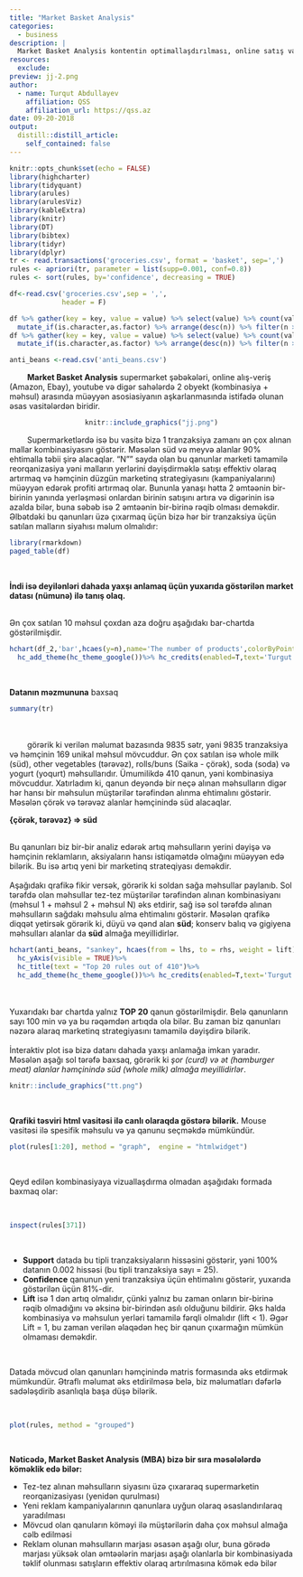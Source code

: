 ```yaml
---
title: "Market Basket Analysis"
categories:
  - business
description: |
  Market Basket Analysis kontentin optimallaşdırılması, online satış və digər sahələrdə 2 obyekt arasında əlaqəni üzə çıxaran əsas vasitələrdən biridir.
resources:
  exclude:
preview: jj-2.png
author:
  - name: Turqut Abdullayev 
    affiliation: QSS
    affiliation_url: https://qss.az
date: 09-20-2018
output:
  distill::distill_article:
    self_contained: false
---
```


```r
knitr::opts_chunk$set(echo = FALSE)
library(highcharter)
library(tidyquant)
library(arules)
library(arulesViz)
library(kableExtra)
library(knitr)
library(DT)
library(bibtex)
library(tidyr)
library(dplyr)
tr <- read.transactions('groceries.csv', format = 'basket', sep=',')
rules <- apriori(tr, parameter = list(supp=0.001, conf=0.8))
rules <- sort(rules, by='confidence', decreasing = TRUE)

df<-read.csv('groceries.csv',sep = ',',
             header = F)

df %>% gather(key = key, value = value) %>% select(value) %>% count(value) %>% .[-1,] %>% 
  mutate_if(is.character,as.factor) %>% arrange(desc(n)) %>% filter(n > 300) %>% .[1:10,]->df_2
df %>% gather(key = key, value = value) %>% select(value) %>% count(value) %>% .[-1,] %>% 
  mutate_if(is.character,as.factor) %>% arrange(desc(n)) %>% filter(n > 300) %>% tail() %>% .[1:6,]-> onions

anti_beans <-read.csv('anti_beans.csv')
```



&nbsp; &nbsp; &nbsp; &nbsp; **Market Basket Analysis** supermarket şəbəkələri, online alış-veriş (Amazon, Ebay), youtube və digər sahələrdə 2 obyekt (kombinasiya + məhsul) arasında müəyyən asosiasiyanın aşkarlanmasında istifadə olunan əsas vasitələrdən biridir. 

<center>

```r
knitr::include_graphics("jj.png")
```

</center>

&nbsp; &nbsp; &nbsp; &nbsp; Supermarketlərdə isə bu vasitə bizə 1 tranzaksiya zamanı ən çox alınan mallar kombinasiyasını göstərir. Məsələn süd və meyvə alanlar 90% ehtimalla təbii şirə alacaqlar. "N"" sayda olan bu qanunlar marketi tamamilə reorqanizasiya yəni malların yerlərini dəyişdirməklə satışı effektiv olaraq artırmaq və həmçinin düzgün marketinq strategiyasını (kampaniyalarını) müəyyən edərək profiti artırmaq olar. Bununla yanaşı hətta 2 əmtəənin bir-birinin yanında yerləşməsi onlardan birinin satışını artıra və digərinin isə azalda bilər, buna səbəb isə 2 əmtəənin bir-birinə rəqib olması deməkdir. Əlbətdəki bu qanunları üzə çıxarmaq üçün bizə hər bir tranzaksiya üçün satılan malların siyahısı məlum olmalıdır:


```r
library(rmarkdown)
paged_table(df)
```


<br/>

__İndi isə deyilənləri dahada yaxşı anlamaq üçün yuxarıda göstərilən market datası (nümunə) ilə tanış olaq.__

<br/>
Ən çox satılan 10 məhsul çoxdan aza doğru aşağıdakı bar-chartda göstərilmişdir.
<br/>

```r
hchart(df_2,'bar',hcaes(y=n),name='The number of products',colorByPoint=T) %>% hc_xAxis(categories = df_2$value) %>% 
  hc_add_theme(hc_theme_google())%>% hc_credits(enabled=T,text='Turgut Abdullayev') %>% hc_title(text='Top 10 satılan məhsullar')%>% hc_size(width = 650,height = 400)
```
<br/>

**Datanın məzmununa** baxsaq

```r
summary(tr)
```
<br/>
<br/>
&nbsp; &nbsp; &nbsp; &nbsp; görərik ki verilən məlumat bazasında 9835 sətr, yəni 9835 tranzaksiya və həmçinin 169 unikal məhsul mövcuddur. Ən çox satılan isə whole milk (süd), other vegetables (tərəvəz), rolls/buns (Saika - çörək), soda (soda) və yogurt (yoqurt) məhsullarıdır.
Ümumilikdə 410 qanun, yəni kombinasiya mövcuddur. Xatırladım ki, qanun deyəndə bir neçə alınan məhsulların digər hər hansı bir məhsulun müştərilər tərəfindən alınma ehtimalını göstərir. Məsələn çörək və tərəvəz alanlar həmçinində süd alacaqlar. 
<br/>

__{çörək, tərəvəz} => süd__

<br/>
Bu qanunları biz bir-bir analiz edərək artıq məhsulların yerini dəyişə və həmçinin reklamların, aksiyaların hansı istiqamətdə olmağını müəyyən edə bilərik. Bu isə artıq yeni bir marketinq strateqiyası deməkdir.
<br/>
<br/>
Aşağıdakı qrafikə fikir versək, görərik ki soldan sağa məhsullar paylanıb. Sol tərəfdə olan məhsullar tez-tez müştərilər tərəfindən alınan kombinasiyanı (məhsul 1 + məhsul 2 + məhsul N) əks etdirir, sağ isə sol tərəfdə alınan məhsulların sağdakı məhsulu alma ehtimalını göstərir. Məsələn qrafikə diqqət yetirsək görərik ki, düyü və qənd alan __süd__; konserv balıq və gigiyena məhsulları alanlar da __süd__ almağa meyillidirlər.

```r
hchart(anti_beans, "sankey", hcaes(from = lhs, to = rhs, weight = lift),name='lift')%>%
  hc_yAxis(visible = TRUE)%>%
  hc_title(text = "Top 20 rules out of 410")%>%
  hc_add_theme(hc_theme_google())%>% hc_credits(enabled=T,text='Turgut Abdullayev') %>% hc_size(width = 650,height = 500)
```

<br/>
<br/>
Yuxarıdakı bar chartda yalnız __TOP 20__ qanun göstərilmişdir. Belə qanunların sayı 100 min və ya bu rəqəmdən artıqda ola bilər. Bu zaman biz qanunları nəzərə alaraq marketinq strategiyasını tamamilə dəyişdirə bilərik.
<br/>
<br/>
İnteraktiv plot isə bizə datanı dahada yaxşı anlamağa imkan yaradır. Məsələn aşağı sol tərəfə baxsaq, görərik ki _şor (curd) və ət (hamburger meat) alanlar həmçinində süd (whole milk) almağa meyillidirlər_.

```r
knitr::include_graphics("tt.png")
```

<br/>

__Qrafiki təsviri html vasitəsi ilə canlı olaraqda göstərə bilərik.__ Mouse vasitəsi ilə spesifik məhsulu və ya qanunu seçməkdə mümkündür.

```r
plot(rules[1:20], method = "graph",  engine = "htmlwidget")
```

<br/>

Qeyd edilən kombinasiyaya vizuallaşdırma olmadan aşağıdakı formada baxmaq olar:

<br/>
```r
inspect(rules[371])
```
<br/>

- __Support__ datada bu tipli tranzaksiyaların hissəsini göstərir, yəni 100% datanın 0.002 hissəsi (bu tipli tranzaksiya sayı = 25). <br/>
- __Confidence__ qanunun yeni tranzaksiya üçün ehtimalını göstərir, yuxarıda göstərilən üçün 81%-dir. <br/>
- __Lift__ isə 1 dən artıq olmalıdır, çünki yalnız bu zaman onların bir-birinə rəqib olmadığını və əksinə bir-birindən asılı olduğunu bildirir. Əks halda kombinasiya və məhsulun yerləri tamamilə fərqli olmalıdır (lift < 1). Əgər Lift = 1, bu zaman verilən əlaqədən heç bir qanun çıxarmağın mümkün olmaması deməkdir.

<br/>

Datada mövcud olan qanunları həmçinində matris formasında əks etdirmək mümkundür. Ətraflı məlumat əks etdirilməsə belə, biz məlumatları dəfərlə sadələşdirib asanlıqla başa düşə bilərik.

<br/>
```r
plot(rules, method = "grouped")
```


<br/>

**Nəticədə, Market Basket Analysis (MBA) bizə bir sıra məsələlərdə köməklik edə bilər:**

- Tez-tez alınan məhsulların siyasını üzə çıxararaq supermarketin reorqanizasiyası (yenidən qurulması) <br/>
- Yeni reklam kampaniyalarının qanunlara uyğun olaraq əsaslandırılaraq  yaradılması <br/>
- Mövcud olan qanuların köməyi ilə müştərilərin daha çox məhsul almağa cəlb edilməsi <br/>
- Reklam olunan məhsulların marjası əsasən aşağı olur, buna görədə marjası yüksək olan əmtəələrin marjası aşağı olanlarla bir kombinasiyada təklif olunması satışların effektiv olaraq artırılmasına kömək edə bilər


